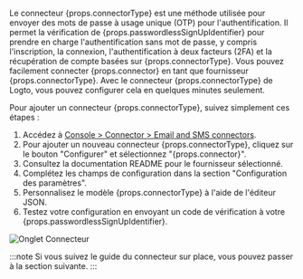 Le connecteur {props.connectorType} est une méthode utilisée pour envoyer des mots de passe à usage unique (OTP) pour l'authentification. Il permet la vérification de {props.passwordlessSignUpIdentifier} pour prendre en charge l'authentification sans mot de passe, y compris l'inscription, la connexion, l'authentification à deux facteurs (2FA) et la récupération de compte basées sur {props.connectorType}.
Vous pouvez facilement connecter {props.connector} en tant que fournisseur {props.connectorType}. Avec le connecteur {props.connectorType} de Logto, vous pouvez configurer cela en quelques minutes seulement.

Pour ajouter un connecteur {props.connectorType}, suivez simplement ces étapes :

1. Accédez à [Console > Connector > Email and SMS connectors](https://cloud.logto.io/to/connectors/passwordless).
2. Pour ajouter un nouveau connecteur {props.connectorType}, cliquez sur le bouton "Configurer" et sélectionnez "{props.connector}".
3. Consultez la documentation README pour le fournisseur sélectionné.
4. Complétez les champs de configuration dans la section "Configuration des paramètres".
5. Personnalisez le modèle {props.connectorType} à l'aide de l'éditeur JSON.
6. Testez votre configuration en envoyant un code de vérification à votre {props.passwordlessSignUpIdentifier}.

<img src="/img/tutorial/connector-tab-passwordless.png" alt="Onglet Connecteur" />

:::note
Si vous suivez le guide du connecteur sur place, vous pouvez passer à la section suivante.
:::
